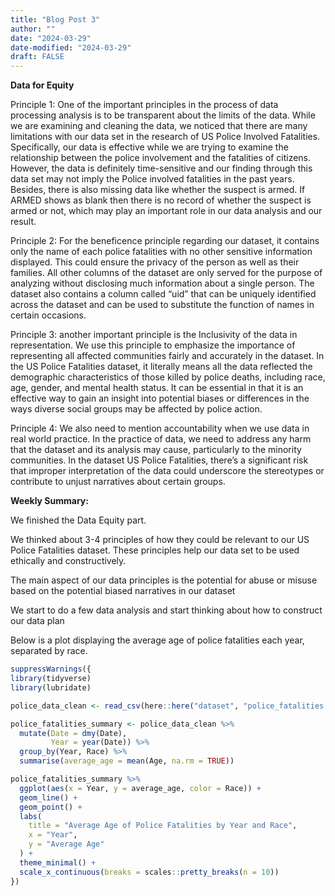 ```yaml
---
title: "Blog Post 3"
author: ""
date: "2024-03-29"
date-modified: "2024-03-29"
draft: FALSE
---
```

**Data for Equity**

Principle 1: One of the important principles in the process of data processing analysis is to be transparent about the limits of the data. While we are examining and cleaning the data, we noticed that there are many limitations with our data set in the research of US Police Involved Fatalities. Specifically, our data is effective while we are trying to examine the relationship between the police involvement and the fatalities of citizens. However, the data is definitely time-sensitive and our finding through this data set may not imply the Police involved fatalities in the past years. Besides, there is also missing data like whether the suspect is armed. If ARMED shows as blank then there is no record of whether the suspect is armed or not, which may play an important role in our data analysis and our result.


Principle 2: For the beneficence principle regarding our dataset, it contains only the name of each police fatalities with no other sensitive information displayed. This could ensure the privacy of the person as well as their families. All other columns of the dataset are only served for the purpose of analyzing without disclosing much information about a single person. The dataset also contains a column called “uid” that can be uniquely identified across the dataset and can be used to substitute the function of names in certain occasions. 

Principle 3: another important principle is the Inclusivity of the data in representation. We use this principle to emphasize the importance of representing all affected communities fairly and accurately in the dataset. In the US Police Fatalities dataset, it literally means all the data reflected the demographic characteristics of those killed by police deaths, including race, age, gender, and mental health status. It can be essential in that it is an effective way to gain an insight into potential biases or differences in the ways diverse social groups may be affected by police action. 

Principle 4: We also need to mention accountability when we use data in real world practice. In the practice of data, we need to address any harm that the dataset and its analysis may cause, particularly to the minority communities. In the dataset US Police Fatalities, there's a significant risk that improper interpretation of the data could underscore the stereotypes or contribute to unjust narratives about certain groups.

**Weekly Summary:**

We finished the Data Equity part. 

We thinked about 3-4 principles of how they could be relevant to our US Police Fatalities dataset. These principles help our data set to be used ethically and constructively.

The main aspect of our data principles is the potential for abuse or misuse based on the potential biased narratives in our dataset

We start to do a few data analysis and start thinking about how to construct our data plan 

Below is a plot displaying the average age of police fatalities each year, separated by race.

```r
suppressWarnings({
library(tidyverse)
library(lubridate)

police_data_clean <- read_csv(here::here("dataset", "police_fatalities.csv"))

police_fatalities_summary <- police_data_clean %>%
  mutate(Date = dmy(Date),  
         Year = year(Date)) %>%  
  group_by(Year, Race) %>% 
  summarise(average_age = mean(Age, na.rm = TRUE)) 

police_fatalities_summary %>%
  ggplot(aes(x = Year, y = average_age, color = Race)) +
  geom_line() +  
  geom_point() + 
  labs(
    title = "Average Age of Police Fatalities by Year and Race",
    x = "Year",
    y = "Average Age"
  ) +
  theme_minimal() +
  scale_x_continuous(breaks = scales::pretty_breaks(n = 10)) 
})
```

